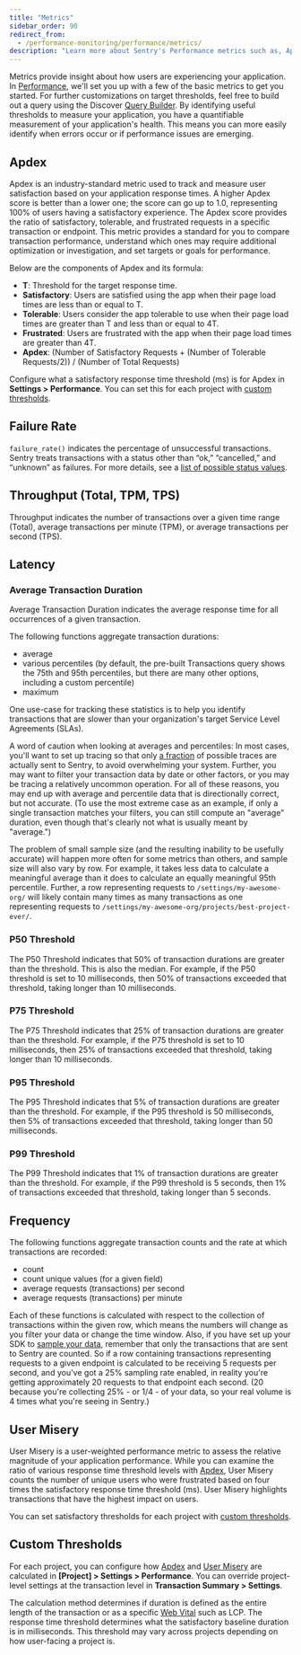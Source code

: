 ```yaml
---
title: "Metrics"
sidebar_order: 90
redirect_from:
  - /performance-monitoring/performance/metrics/
description: "Learn more about Sentry's Performance metrics such as, Apdex, failure rate, throughput, and latency, and the user experience insights about your application that they provide."
---
```


Metrics provide insight about how users are experiencing your application. In [Performance](/product/performance/), we'll set you up with a few of the basic metrics to get you started. For further customizations on target thresholds, feel free to build out a query using the Discover [Query Builder](/product/discover-queries/query-builder/). By identifying useful thresholds to measure your application, you have a quantifiable measurement of your application's health. This means you can more easily identify when errors occur or if performance issues are emerging.

## Apdex

Apdex is an industry-standard metric used to track and measure user satisfaction based on your application response times. A higher Apdex score is better than a lower one; the score can go up to 1.0, representing 100% of users having a satisfactory experience. The Apdex score provides the ratio of satisfactory, tolerable, and frustrated requests in a specific transaction or endpoint. This metric provides a standard for you to compare transaction performance, understand which ones may require additional optimization or investigation, and set targets or goals for performance.

Below are the components of Apdex and its formula:

- **T**: Threshold for the target response time.
- **Satisfactory**: Users are satisfied using the app when their page load times are less than or equal to T.
- **Tolerable**: Users consider the app tolerable to use when their page load times are greater than T and less than or equal to 4T.
- **Frustrated**: Users are frustrated with the app when their page load times are greater than 4T.
- **Apdex**: (Number of Satisfactory Requests + (Number of Tolerable Requests/2)) / (Number of Total Requests)

Configure what a satisfactory response time threshold (ms) is for Apdex in **Settings > Performance**. You can set this for each project with [custom thresholds](#custom-thresholds).

## Failure Rate

`failure_rate()` indicates the percentage of unsuccessful transactions. Sentry treats transactions with a status other than “ok,” “cancelled,” and “unknown” as failures. For more details, see a [list of possible status values](https://develop.sentry.dev/sdk/event-payloads/span/).

## Throughput (Total, TPM, TPS)

Throughput indicates the number of transactions over a given time range (Total), average transactions per minute (TPM), or average transactions per second (TPS).

## Latency

### Average Transaction Duration

Average Transaction Duration indicates the average response time for all occurrences of a given transaction.

The following functions aggregate transaction durations:

- average
- various percentiles (by default, the pre-built Transactions query shows the 75th and 95th percentiles, but there are many other options, including a custom percentile)
- maximum

One use-case for tracking these statistics is to help you identify transactions that are slower than your organization's target Service Level Agreements (SLAs).

A word of caution when looking at averages and percentiles: In most cases, you'll want to set up tracing so that only [a fraction](/product/sentry-basics/tracing/distributed-tracing/#data-sampling) of possible traces are actually sent to Sentry, to avoid overwhelming your system. Further, you may want to filter your transaction data by date or other factors, or you may be tracing a relatively uncommon operation. For all of these reasons, you may end up with average and percentile data that is directionally correct, but not accurate. (To use the most extreme case as an example, if only a single transaction matches your filters, you can still compute an "average" duration, even though that's clearly not what is usually meant by "average.")

The problem of small sample size (and the resulting inability to be usefully accurate) will happen more often for some metrics than others, and sample size will also vary by row. For example, it takes less data to calculate a meaningful average than it does to calculate an equally meaningful 95th percentile. Further, a row representing requests to `/settings/my-awesome-org/` will likely contain many times as many transactions as one representing requests to `/settings/my-awesome-org/projects/best-project-ever/`.

### P50 Threshold

The P50 Threshold indicates that 50% of transaction durations are greater than the threshold. This is also the median. For example, if the P50 threshold is set to 10 milliseconds, then 50% of transactions exceeded that threshold, taking longer than 10 milliseconds.

### P75 Threshold

The P75 Threshold indicates that 25% of transaction durations are greater than the threshold. For example, if the P75 threshold is set to 10 milliseconds, then 25% of transactions exceeded that threshold, taking longer than 10 milliseconds.

### P95 Threshold

The P95 Threshold indicates that 5% of transaction durations are greater than the threshold. For example, if the P95 threshold is 50 milliseconds, then 5% of transactions exceeded that threshold, taking longer than 50 milliseconds.

### P99 Threshold

The P99 Threshold indicates that 1% of transaction durations are greater than the threshold. For example, if the P99 threshold is 5 seconds, then 1% of transactions exceeded that threshold, taking longer than 5 seconds.

## Frequency

The following functions aggregate transaction counts and the rate at which transactions are recorded:

- count
- count unique values (for a given field)
- average requests (transactions) per second
- average requests (transactions) per minute

Each of these functions is calculated with respect to the collection of transactions within the given row, which means the numbers will change as you filter your data or change the time window. Also, if you have set up your SDK to [sample your data](/product/sentry-basics/tracing/distributed-tracing/#data-sampling), remember that only the transactions that are sent to Sentry are counted. So if a row containing transactions representing requests to a given endpoint is calculated to be receiving 5 requests per second, and you've got a 25% sampling rate enabled, in reality you're getting approximately 20 requests to that endpoint each second. (20 because you're collecting 25% - or 1/4 - of your data, so your real volume is 4 times what you're seeing in Sentry.)

## User Misery

User Misery is a user-weighted performance metric to assess the relative magnitude of your application performance. While you can examine the ratio of various response time threshold levels with [Apdex](#apdex), User Misery counts the number of unique users who were frustrated based on four times the satisfactory response time threshold (ms). User Misery highlights transactions that have the highest impact on users.

You can set satisfactory thresholds for each project with [custom thresholds](#custom-thresholds).

## Custom Thresholds

For each project, you can configure how [Apdex](#apdex) and [User Misery](#user-misery) are calculated in **[Project] > Settings > Performance**. You can override project-level settings at the transaction level in **Transaction Summary > Settings**.

The calculation method determines if duration is defined as the entire length of the transaction or as a specific [Web Vital](/product/performance/web-vitals/) such as LCP. The response time threshold determines what the satisfactory baseline duration is in milliseconds. This threshold may vary across projects depending on how user-facing a project is.

